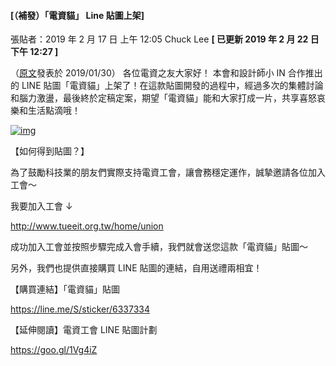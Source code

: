 #### [（補發）「電資貓」 Line 貼圖上架]

張貼者：2019 年 2 月 17 日 上午 12:05 Chuck Lee **[ 已更新 2019 年 2 月 22 日 下午 12:27 ]**

（[原文](https://www.facebook.com/TUEEIT/photos/a.382338861803700/2071816612855908/?type=3&theater)發表於 2019/01/30） 各位電資之友大家好！ 本會和設計師小 IN 合作推出的 LINE 貼圖「電資貓」上架了！在這款貼圖開發的過程中，經過多次的集體討論和腦力激盪，最後終於定稿定案，期望「電資貓」能和大家打成一片，共享喜怒哀樂和生活點滴哦！

[![img](http://www.tueeit.org.tw/_/rsrc/1550809638300/announce/20190130/50989048_2071816616189241_449666488727502848_o.png?height=400&width=282)](http://www.tueeit.org.tw/announce/20190130/50989048_2071816616189241_449666488727502848_o.png?attredirects=0)

【如何得到貼圖？】

為了鼓勵科技業的朋友們實際支持電資工會，讓會務穩定運作，誠摯邀請各位加入工會～

我要加入工會 ↓

http://www.tueeit.org.tw/home/union

成功加入工會並按照步驟完成入會手續，我們就會送您這款「電資貓」貼圖～

另外，我們也提供直接購買 LINE 貼圖的連結，自用送禮兩相宜！

【購買連結】「電資貓」貼圖

https://line.me/S/sticker/6337334

【延伸閱讀】電資工會 LINE 貼圖計劃

https://goo.gl/1Vg4iZ
